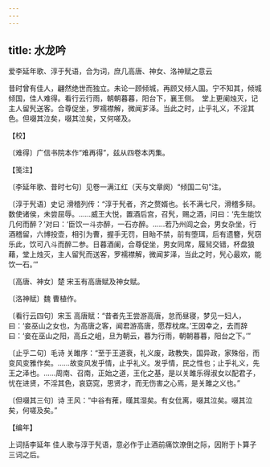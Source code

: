 ```yaml
---
---
---
```

title: 水龙吟
---



爱李延年歌、淳于髠语，合为词，庶几高唐、神女、洛神赋之意云





昔时曾有佳人，翩然绝世而独立。未论一顾倾城，再顾又倾人国。宁不知其，倾城倾国，佳人难得。看行云行雨，朝朝暮暮，阳台下，襄王侧。　堂上更阑烛灭，记主人留髠送客。合尊促坐，罗襦襟解，微闻芗泽。当此之时，止乎礼义，不淫其色。但啜其泣矣，啜其泣矣，又何嗟及。





【校】


〔难得〕广信书院本作“难再得”，兹从四卷本丙集。





【笺注】


〔李延年歌、昔时七句〕见卷一满江红（天与文章阕）“倾国二句”注。

〔淳于髠语〕史记 滑稽列传：“淳于髠者，齐之赘婿也。长不满七尺，滑稽多辩。数使诸侯，未尝屈辱。……威王大悦，置酒后宫，召髠，赐之酒，问曰：‘先生能饮几何而醉？’对曰：‘臣饮一斗亦醉，一石亦醉。……若乃州闾之会，男女杂坐，行酒稽留，六博投壶，相引为曹，握手无罚，目眙不禁，前有堕珥，后有遗簪，髠窃乐此，饮可八斗而醉二参。日暮酒阑，合尊促坐，男女同席，履舃交错，杯盘狼藉，堂上烛灭，主人留髠而送客，罗襦襟解，微闻芗泽，当此之时，髠心最欢，能饮一石。’”

〔高唐、神女〕楚 宋玉有高唐赋及神女赋。

〔洛神赋〕魏 曹植作。

〔看行云四句〕宋玉 高唐赋：“昔者先王尝游高唐，怠而昼寝，梦见一妇人，曰：‘妾巫山之女也，为高唐之客，闻君游高唐，愿荐枕席。’王因幸之，去而辞曰：‘妾在巫山之阳，高丘之岨，旦为朝云，暮为行雨，朝朝暮暮，阳台之下。’”

〔止乎二句〕毛诗 关雎序：“至于王道衰，礼义废，政教失，国异政，家殊俗，而变风变雅作矣。……故变风发乎情，止乎礼义。发乎情，民之性也；止乎礼义，先王之泽也。……周南、召南，正始之道，王化之基，是以关雎乐得淑女以配君子，忧在进贤，不淫其色，哀窈窕，思贤才，而无伤害之心焉，是关雎之义也。”

〔但啜其三句〕诗 王风：“中谷有蓷，暵其湿矣。有女仳离，啜其泣矣。啜其泣矣，何嗟及矣。”





【编年】


上词括李延年 佳人歌与淳于髠语，意必作于止酒前痛饮潦倒之际，因附于卜算子三词之后。